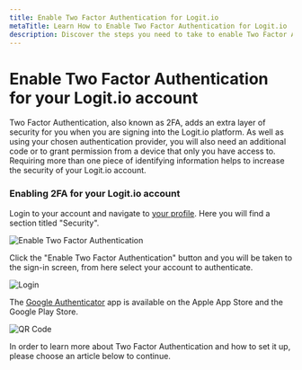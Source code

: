 ```yaml
---
title: Enable Two Factor Authentication for Logit.io
metaTitle: Learn How to Enable Two Factor Authentication for Logit.io
description: Discover the steps you need to take to enable Two Factor Authentication for your Logit.io account in this helpful article.
---
```


# Enable Two Factor Authentication for your Logit.io account

Two Factor Authentication, also known as 2FA, adds an extra layer of security for 
you when you are signing into the Logit.io platform. As well as using your chosen 
authentication provider, you will also need an additional code or to grant permission 
from a device that only you have access to. Requiring more than one piece of 
identifying information helps to increase the security of your Logit.io account.

### Enabling 2FA for your Logit.io account

Login to your account and navigate to [your profile](https://dashboard.logit.io/settings/profile). 
Here you will find a section titled "Security".

![Enable Two Factor Authentication](@/images/help/account-access/enable-2fa.png)

Click the "Enable Two Factor Authentication" button and you will be taken to the 
sign-in screen, from here select your account to authenticate.

![Login](@/images/help/account-access/login.png)

The [Google Authenticator](https://play.google.com/store/apps/details?id=com.auth0.guardian) app 
is available on the Apple App Store and the Google Play Store.

![QR Code](@/images/help/account-access/qr-code.png)

In order to learn more about Two Factor Authentication and how to set it up, 
please choose an article below to continue.